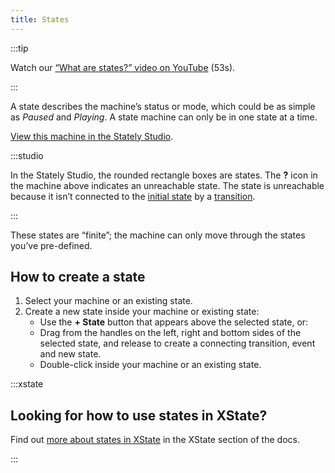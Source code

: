 ```yaml
---
title: States
---
```



:::tip

Watch our [“What are states?” video on YouTube](https://www.youtube.com/watch?v=z-6yhmSWUcc&list=PLvWgkXBB3dd4I_l-djWVU2UGPyBgKfnTQ&index=2) (53s).

:::

A state describes the machine’s status or mode, which could be as simple as *Paused* and *Playing*. A state machine can only be in one state at a time.

<p>
<ThemedImage
  alt="Video player state machine with an initial Paused state and a Playing state."
  sources={{
    light: useBaseUrl('/states/intro/states.png'),
    dark: useBaseUrl('/states/intro/states-dm.png'),
  }}
/>
</p>

[View this machine in the Stately Studio](https://stately.ai/registry/editor/e13bef2b-bb13-4465-96ac-0bc25340688e?machineId=741f69fd-7f01-4932-9407-6871e225bb6d).

:::studio

In the Stately Studio, the rounded rectangle boxes are states. The **?** icon in the machine above indicates an unreachable state. The state is unreachable because it isn’t connected to the [initial state](/states/initial-states/) by a [transition](/transitions-and-events/intro/).

:::

These states are “finite”; the machine can only move through the states you’ve pre-defined.

## How to create a state

1. Select your machine or an existing state.
2. Create a new state inside your machine or existing state:
    - Use the **+ State** button that appears above the selected state, or:
    - Drag from the handles on the left, right and bottom sides of the selected state, and release to create a connecting transition, event and new state.
    - Double-click inside your machine or an existing state.

:::xstate 

## Looking for how to use states in XState?

Find out [more about states in XState](/xstate/what-is-a-statechart#states) in the XState section of the docs.

:::